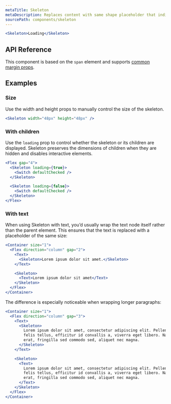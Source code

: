 ```yaml
---
metaTitle: Skeleton
metaDescription: Replaces content with same shape placeholder that indicates a loading state.
sourcePath: components/skeleton
---
```


```jsx live="true"
<Skeleton>Loading</Skeleton>
```

## API Reference

This component is based on the `span` element and supports [common margin props](/themes/docs/overview/layout#margin-props).

<ThemesPropsTable defs="skeletonPropDefs" />

## Examples

### Size

Use the width and height props to manually control the size of the skeleton.

```jsx live="true"
<Skeleton width="48px" height="48px" />
```

### With children

Use the `loading` prop to control whether the skeleton or its children are displayed. Skeleton preserves the dimensions of children when they are hidden and disables interactive elements.

```jsx live="true"
<Flex gap="4">
  <Skeleton loading={true}>
    <Switch defaultChecked />
  </Skeleton>

  <Skeleton loading={false}>
    <Switch defaultChecked />
  </Skeleton>
</Flex>
```

### With text

When using Skeleton with text, you’d usually wrap the text node itself rather than the parent element. This ensures that the text is replaced with a placeholder of the same size:

```jsx live="true" line="4,7,9"
<Container size="1">
  <Flex direction="column" gap="2">
    <Text>
      <Skeleton>Lorem ipsum dolor sit amet.</Skeleton>
    </Text>

    <Skeleton>
      <Text>Lorem ipsum dolor sit amet</Text>
    </Skeleton>
  </Flex>
</Container>
```

The difference is especially noticeable when wrapping longer paragraphs:

```jsx live="true" line="4,8,11,17"
<Container size="1">
  <Flex direction="column" gap="3">
    <Text>
      <Skeleton>
        Lorem ipsum dolor sit amet, consectetur adipiscing elit. Pellentesque
        felis tellus, efficitur id convallis a, viverra eget libero. Nam magna
        erat, fringilla sed commodo sed, aliquet nec magna.
      </Skeleton>
    </Text>

    <Skeleton>
      <Text>
        Lorem ipsum dolor sit amet, consectetur adipiscing elit. Pellentesque
        felis tellus, efficitur id convallis a, viverra eget libero. Nam magna
        erat, fringilla sed commodo sed, aliquet nec magna.
      </Text>
    </Skeleton>
  </Flex>
</Container>
```
